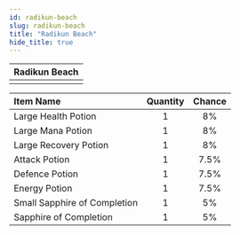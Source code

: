 ```yaml
---
id: radikun-beach
slug: radikun-beach
title: "Radikun Beach"
hide_title: true
---
```



| Radikun Beach |
| :------------: |
| <MapIcon iconId="139"/> |

|Item Name|Quantity|Chance|
|:--|:-:|:-:|
| <ItemIcon iconId="1004" height="32" /> Large Health Potion|1|8%|
| <ItemIcon iconId="1007" height="32" /> Large Mana Potion|1|8%|
| <ItemIcon iconId="1010" height="32" /> Large Recovery Potion|1|8%|
| <ItemIcon iconId="1246" height="32" /> Attack Potion|1|7.5%|
| <ItemIcon iconId="1247" height="32" /> Defence Potion|1|7.5%|
| <ItemIcon iconId="1248" height="32" /> Energy Potion|1|7.5%|
| <ItemIcon iconId="2603" height="32" /> Small Sapphire of Completion|1|5%|
| <ItemIcon iconId="2599" height="32" /> Sapphire of Completion|1|5%|


